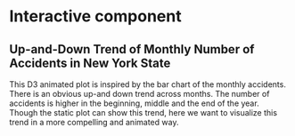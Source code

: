 # Interactive component
## Up-and-Down Trend of Monthly Number of Accidents in New York State
This D3 animated plot is inspired by the bar chart of the monthly accidents. There is an obvious up-and down trend across months. The number of accidents is higher in the beginning, middle and the end of the year.  
Though the static plot can show this trend, here we want to visualize this trend in a more compelling and animated way.  


<script src="https://d3js.org/d3.v6.js"></script>
<div id="mysvg"></div>
<script>

// Create svg and initial bars

  var w = 600;
  var h = 500;
  var margin = {top: 25, right: 25, bottom: 25,
      left: 50};
  var innerWidth = w - margin.left - margin.right;
  var innerHeight = h - margin.top - margin.bottom;

  //var bardata = [75712,64662,69232,61958,72479,75558,73020,69533,69046,80769,85453,84195];
  var bardata = [
    {month: `Jan`, value: 75712},
    {month: `Feb`, value: 64662},
    {month: `Mar`, value: 69232},
    {month: `Apr`, value: 61958},
    {month: `May`, value: 72479},
    {month: `Jun`, value: 75558},
    {month: `Jul`, value: 73020},
    {month: `Aug`, value: 69533},
    {month: `Sep`, value: 69046},
    {month: `Oct`, value: 80769},
    {month: `Nov`, value: 85453},
    {month: `Dec`, value: 84195},
    ];


  var xScale = d3.scaleBand()
      .domain(bardata.map(d => d.month))
      .range([0, innerWidth])
      .paddingInner(.1);

  var yScale = d3.scaleLinear()
      .domain([50000, d3.max(bardata.map(d => d.value))])
      .range([innerHeight, 0])

  var xAxis = d3.axisBottom()
      .scale(xScale);

  var yAxis = d3.axisLeft()
      .scale(yScale);

// add svg

  var svg = d3.select("div#mysvg")
    .append("svg")
      .attr("width", w)
      .attr("height", h);



// add bars as a group

  var bars = svg.append("g")
      .attr("id", "plot")
      .attr("transform", `translate (${margin.left}, ${margin.top})`)
      .selectAll("rect")
      .data(bardata);

  bars.enter().append("rect")
      .attr("x", d => xScale(d.month))
      .attr("y", 50000)      
      .attr("width", xScale.bandwidth())
      //.attr("height", d => innerHeight - yScale(d))
      .attr("fill", "blue");
    
  svg.selectAll('rect')
      .transition()
      .delay(function(d,i){return (i*100);})
      .duration(function(d,i){return (1000+(i*500));})
      //.attr("x", (d, i) => xScale(i)+1)
      .attr("y", d => yScale(d.value))
      //.attr("width", xScale.bandwidth())
      .attr("height", d => innerHeight - yScale(d.value))
      //.attr("fill", "blue");

// add axes

  svg.append("g")
      .attr("class", "xAxis")
      .attr("transform", `translate (${margin.left}, ${h - margin.bottom})`)
      .call(xAxis);

  svg.append("g")
      .attr("class", "yAxis")
      .attr("transform", `translate (${margin.left}, ${margin.top})`)
      .call(yAxis);
      

</script>


